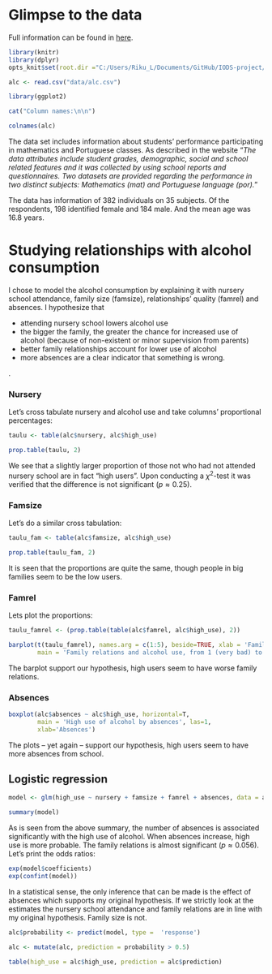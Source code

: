 
# Glimpse to the data

Full information can be found in [here](https://archive.ics.uci.edu/ml/datasets/Student+Performance). 

```r
library(knitr)
library(dplyr)
opts_knit$set(root.dir ="C:/Users/Riku_L/Documents/GitHub/IODS-project/data")

alc <- read.csv("data/alc.csv")

library(ggplot2)

cat("Column names:\n\n")

colnames(alc)
```

The data set includes information about students' performance participating in mathematics and Portuguese classes. As described in the website "*The data attributes include student grades, demographic, social and school related features and it was collected by using school reports and questionnaires. Two datasets are provided regarding the performance in two distinct subjects: Mathematics (mat) and Portuguese language (por).*"

The data has information of 382 individuals on 35 subjects. Of the respondents, 198 identified female and 184 male. And the mean age was 16.8 years.

# Studying relationships with alcohol consumption

I chose to model the alcohol consumption by explaining it with nursery school attendance, family size (famsize), relationships' quality (famrel) and absences. I hypothesize that 

* attending nursery school lowers alcohol use
* the bigger the family, the greater the chance for increased use of alcohol (because of non-existent or minor supervision from parents)
* better family relationships account for lower use of alcohol
* more absences are a clear indicator that something is wrong.

.

### Nursery

Let's cross tabulate nursery and alcohol use and take columns' proportional percentages:

```r
taulu <- table(alc$nursery, alc$high_use)

prop.table(taulu, 2)
```

We see that a slightly larger proportion of those not who had not attended nursery school are in fact "high users". Upon conducting a $\chi^2$-test it was verified that the difference is not significant ($p \approx 0.25$).

### Famsize

Let's do a similar cross tabulation:

```r
taulu_fam <- table(alc$famsize, alc$high_use)

prop.table(taulu_fam, 2)
```

It is seen that the proportions are quite the same, though people in big families seem to be the low users.

### Famrel

Lets plot the proportions:

```r
taulu_famrel <- (prop.table(table(alc$famrel, alc$high_use), 2))

barplot(t(taulu_famrel), names.arg = c(1:5), beside=TRUE, xlab = 'Family relations', ylab = 'Proportion', legend.text = c('Low', 'High'), 
		main = 'Family relations and alcohol use, from 1 (very bad) to 5 (excellent)')

```

The barplot support our hypothesis, high users seem to have worse family relations.

### Absences

```r

boxplot(alc$absences ~ alc$high_use, horizontal=T,
		main = 'High use of alcohol by absences', las=1,
		xlab='Absences')
```

The plots -- yet again -- support our hypothesis, high users seem to have more absences from school.

## Logistic regression

```r
model <- glm(high_use ~ nursery + famsize + famrel + absences, data = alc, family = "binomial")

summary(model)

```

As is seen from the above summary, the number of absences is associated significantly with the high use of alcohol. When absences increase, high use is more probable. The family relations is almost significant ($p \approx 0.056$). Let's print the odds ratios:

```r
exp(model$coefficients)
exp(confint(model))
```

In a statistical sense, the only inference that can be made is the effect of absences which supports my original hypothesis. If we strictly look at the estimates the nursery school attendance and family relations are in line with my original hypothesis. Family size is not.

```r
alc$probability <- predict(model, type =  'response')

alc <- mutate(alc, prediction = probability > 0.5)

table(high_use = alc$high_use, prediction = alc$prediction)
```

